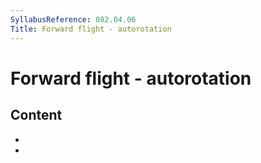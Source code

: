 ```yaml
---
SyllabusReference: 082.04.06
Title: Forward flight - autorotation
---
```


# Forward flight - autorotation

## Content

- <Link href="082.04.06.01" />
- <Link href="082.04.06.02" />